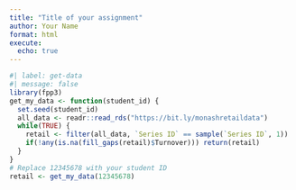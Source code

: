 ```yaml
---
title: "Title of your assignment"
author: Your Name
format: html
execute:
  echo: true
---
```


```r
#| label: get-data
#| message: false
library(fpp3)
get_my_data <- function(student_id) {
  set.seed(student_id)
  all_data <- readr::read_rds("https://bit.ly/monashretaildata")
  while(TRUE) {
    retail <- filter(all_data, `Series ID` == sample(`Series ID`, 1))
    if(!any(is.na(fill_gaps(retail)$Turnover))) return(retail)
  }
}
# Replace 12345678 with your student ID
retail <- get_my_data(12345678)
```
